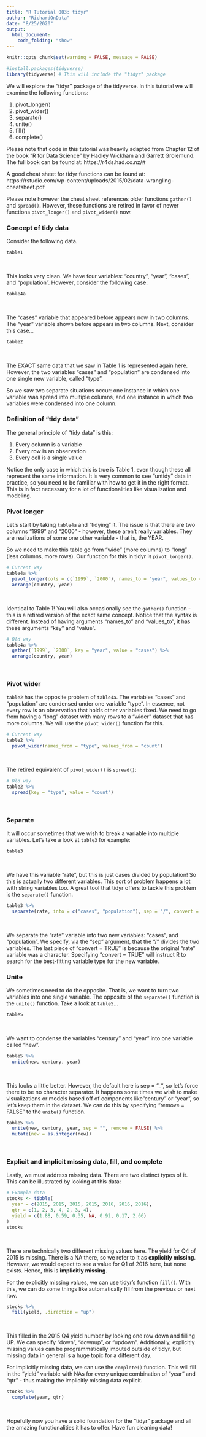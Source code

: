 ```yaml
---
title: "R Tutorial 003: tidyr"
author: "RichardOnData"
date: "8/25/2020"
output: 
  html_document:
    code_folding: "show"
---
```


```r
knitr::opts_chunk$set(warning = FALSE, message = FALSE)
```

```r
#install.packages(tidyverse)
library(tidyverse) # This will include the "tidyr" package
```

We will explore the "tidyr" package of the tidyverse.  In this tutorial we will examine the following functions: 

1) pivot_longer()
2) pivot_wider()
3) separate()
4) unite()
5) fill()
6) complete()

Please note that code in this tutorial was heavily adapted from Chapter 12 of the book "R for Data Science" by Hadley Wickham and Garrett Grolemund.  The full book can be found at: https://r4ds.had.co.nz/#

A good cheat sheet for tidyr functions can be found at: https://rstudio.com/wp-content/uploads/2015/02/data-wrangling-cheatsheet.pdf

Please note however the cheat sheet references older functions `gather()` and `spread()`.   However, these functions are retired in favor of newer functions `pivot_longer()` and `pivot_wider()` now.

### Concept of tidy data ###

Consider the following data.

```r
table1
```

<br>

This looks very clean.   We have four variables: "country", "year", "cases", and "population".
However, consider the following case:

```r
table4a
```

<br>

The "cases" variable that appeared before appears now in two columns.   The "year" variable shown before appears in two columns.  Next, consider this case...

```r
table2
```

<br>

The EXACT same data that we saw in Table 1 is represented again here.   However, the two variables "cases" and "population" are condensed into one single new variable, called "type".

So we saw two separate situations occur: one instance in which one variable was spread into multiple columns, and one instance in which two variables were condensed into one column.

### Definition of "tidy data" ###

The general principle of "tidy data" is this:

1) Every column is a variable
2) Every row is an observation
3) Every cell is a single value

Notice the only case in which this is true is Table 1, even though these all represent the same information.   It is very common to see "untidy" data in practice, so you need to be familiar with how to get it in the right format.   This is in fact necessary for a lot of functionalities like visualization and modeling.

### Pivot longer ###

Let's start by taking `table4a` and "tidying" it.   The issue is that there are two columns "1999" and "2000" - however, these aren't really variables.   They are realizations of some one other variable - that is, the YEAR.

So we need to make this table go from "wide" (more columns) to "long" (less columns, more rows).   Our function for this in tidyr is `pivot_longer()`.  

```r
# Current way
table4a %>%
  pivot_longer(cols = c(`1999`, `2000`), names_to = "year", values_to = "cases") %>%
  arrange(country, year)
```

<br>

Identical to Table 1!   You will also occasionally see the `gather()` function - this is a retired version of the exact same concept.   Notice that the syntax is different.   Instead of having arguments "names_to" and "values_to", it has these arguments "key" and "value".

```r
# Old way
table4a %>%
  gather(`1999`, `2000`, key = "year", value = "cases") %>%
  arrange(country, year)
```

<br>

### Pivot wider ###

`table2` has the opposite problem of `table4a`.  The variables "cases" and "population" are condensed under one variable "type".   In essence, not every row is an observation that holds other variables fixed.   We need to go from having a "long" dataset with many rows to a "wider" dataset that has more columns.   We will use the `pivot_wider()` function for this.

```r
# Current way
table2 %>%
  pivot_wider(names_from = "type", values_from = "count")
```

<br>

The retired equivalent of `pivot_wider()` is `spread()`:

```r
# Old way
table2 %>%
  spread(key = "type", value = "count")
```

<br>

### Separate ###

It will occur sometimes that we wish to break a variable into multiple variables.   Let's take a look at `table3` for example:

```r
table3
```

<br>

We have this variable "rate", but this is just cases divided by population!   So this is actually two different variables.   This sort of problem happens a lot with string variables too.   A great tool that tidyr offers to tackle this problem is the `separate()` function.

```r
table3 %>%
  separate(rate, into = c("cases", "population"), sep = "/", convert = TRUE)
```

<br>

We separate the "rate" variable into two new variables: "cases", and "population".  We specify, via the "sep" argument, that the "/" divides the two variables.   The last piece of "convert = TRUE" is because the original "rate" variable was a character.   Specifying "convert = TRUE" will instruct R to search for the best-fitting variable type for the new variable.

### Unite ###

We sometimes need to do the opposite.   That is, we want to turn two variables into one single variable.   The opposite of the `separate()` function is the `unite()` function.  Take a look at `table5`...

```r
table5
```

<br>

We want to condense the variables "century" and "year" into one variable called "new".

```r
table5 %>%
  unite(new, century, year)
```

<br>

This looks a little better.   However, the default here is sep = "_", so let's force there to be no character separator.  It happens some times we wish to make visualizations or models based off of components like "century" or "year", so let's keep them in the dataset.   We can do this by specifying "remove = FALSE" to the `unite()` function.

```r
table5 %>%
  unite(new, century, year, sep = "", remove = FALSE) %>%
  mutate(new = as.integer(new))
```

<br>

### Explicit and implicit missing data, fill, and complete ###

Lastly, we must address missing data.   There are two distinct types of it.   This can be illustrated by looking at this data:

```r
# Example data
stocks <- tibble(
  year = c(2015, 2015, 2015, 2015, 2016, 2016, 2016),
  qtr = c(1, 2, 3, 4, 2, 3, 4),
  yield = c(1.88, 0.59, 0.35, NA, 0.92, 0.17, 2.66)
)
stocks
```

<br>

There are technically two different missing values here.
The yield for Q4 of 2015 is missing.  There is a NA there, so we refer to it as **explicitly missing**.
However, we would expect to see a value for Q1 of 2016 here, but none exists.  Hence, this is **implicitly missing**.

For the explicitly missing values, we can use tidyr's function `fill()`.   With this, we can do some things like automatically fill from the previous or next row.

```r
stocks %>%
  fill(yield, .direction = "up")
```

<br>   

This filled in the 2015 Q4 yield number by looking one row down and filling UP.   We can specify "down", "downup", or "updown".   Additionally, explicitly missing values can be programmatically imputed outside of tidyr, but missing data in general is a huge topic for a different day.

For implicitly missing data, we can use the `complete()` function.  This will fill in the "yield" variable with NAs for every unique combination of "year" and "qtr" - thus making the implicitly missing data explicit.

```r
stocks %>%
  complete(year, qtr)
```

<br>

Hopefully now you have a solid foundation for the "tidyr" package and all the amazing functionalities it has to offer. Have fun cleaning data!




